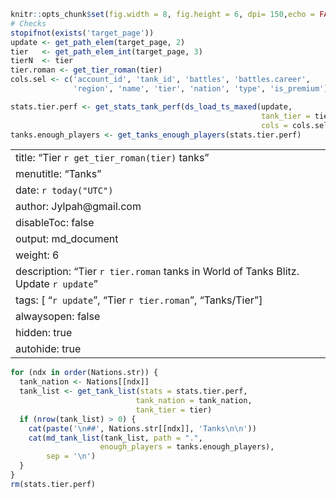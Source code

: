 ```r
knitr::opts_chunk$set(fig.width = 8, fig.height = 6, dpi= 150,echo = FALSE, dev = 'svglite', fig.ext = 'svgz')
# Checks
stopifnot(exists('target_page'))
update <- get_path_elem(target_page, 2)
tier   <- get_path_elem_int(target_page, 3)
tierN  <- tier
tier.roman <- get_tier_roman(tier)
cols.sel <- c('account_id', 'tank_id', 'battles', 'battles.career',
              'region', 'name', 'tier', 'nation', 'type', 'is_premium')

stats.tier.perf <- get_stats_tank_perf(ds_load_ts_maxed(update,
                                                        tank_tier = tierN,
                                                        cols = cols.sel))
tanks.enough_players <- get_tanks_enough_players(stats.tier.perf)
```
---
title: "Tier `r get_tier_roman(tier)` tanks"
menutitle: "Tanks"
date: `r today("UTC")`
author: Jylpah@gmail.com
disableToc: false
output: md_document
weight: 6
description: "Tier `r tier.roman` tanks in World of Tanks Blitz. Update `r update`"
tags: [ "`r update`", "Tier `r tier.roman`", "Tanks/Tier"]
alwaysopen: false
hidden: true
autohide: true
---
```r

for (ndx in order(Nations.str)) {
  tank_nation <- Nations[[ndx]]
  tank_list <- get_tank_list(stats = stats.tier.perf,
                            tank_nation = tank_nation,
                            tank_tier = tier)
  if (nrow(tank_list) > 0) {
    cat(paste('\n##', Nations.str[[ndx]], 'Tanks\n\n'))
    cat(md_tank_list(tank_list, path = ".",
                    enough_players = tanks.enough_players),
        sep = '\n')
  }
}
rm(stats.tier.perf)
```
